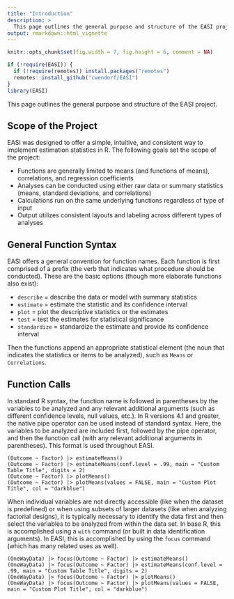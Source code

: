 ```yaml
---
title: "Introduction"
description: >
  This page outlines the general purpose and structure of the EASI project.
output: rmarkdown::html_vignette
---
```


```r
knitr::opts_chunk$set(fig.width = 7, fig.height = 6, comment = NA)
```

```r
if (!require(EASI)) {
  if (!require(remotes)) install.packages("remotes")
  remotes::install_github("cwendorf/EASI")
}
library(EASI)
```

This page outlines the general purpose and structure of the EASI project.

## Scope of the Project

EASI was designed to offer a simple, intuitive, and consistent way to implement estimation statistics in R. The following goals set the scope of the project:

- Functions are generally limited to means (and functions of means), correlations, and regression coefficients
- Analyses can be conducted using either raw data or summary statistics (means, standard deviations, and correlations)
- Calculations run on the same underlying functions regardless of type of input
- Output utilizes consistent layouts and labeling across different types of analyses

## General Function Syntax

EASI offers a general convention for function names. Each function is first comprised of a prefix (the verb that indicates what procedure should be conducted). These are the basic options (though more elaborate functions also exist):

- `describe` = describe the data or model with summary statistics
- `estimate` = estimate the statistic and its confidence interval
- `plot` = plot the descriptive statistics or the estimates
- `test` = test the estimates for statistical significance
- `standardize` = standardize the estimate and provide its confidence interval

Then the functions append an appropriate statistical element (the noun that indicates the statistics or items to be analyzed), such as `Means` or `Correlations`.

## Function Calls

In standard R syntax, the function name is followed in parentheses by the variables to be analyzed and any relevant additional arguments (such as different confidence levels, null values, etc.). In R versions 4.1 and greater, the native pipe operator can be used instead of standard syntax. Here, the variables to be analyzed are included first, followed by the pipe operator, and then the function call (with any relevant additional arguments in parentheses). This format is used throughout EASI.

```
(Outcome ~ Factor) |> estimateMeans()
(Outcome ~ Factor) |> estimateMeans(conf.level = .99, main = "Custom Table Title", digits = 2)
(Outcome ~ Factor) |> plotMeans()
(Outcome ~ Factor) |> plotMeans(values = FALSE, main = "Custom Plot Title", col = "darkblue")
```

When individual variables are not directly accessible (like when the dataset is predefined) or when using subsets of larger datasets (like when analyzing factorial designs), it is typically necessary to identify the data first and then select the variables to be analyzed from within the data set. In base R, this is accomplished using a `with` command (or built in data identification arguments). In EASI, this is accomplished by using the `focus` command (which has many related uses as well).

```
(OneWayData) |> focus(Outcome ~ Factor) |> estimateMeans()
(OneWayData) |> focus(Outcome ~ Factor) |> estimateMeans(conf.level = .99, main = "Custom Table Title", digits = 2)
(OneWayData) |> focus(Outcome ~ Factor) |> plotMeans()
(OneWayData) |> focus(Outcome ~ Factor) |> plotMeans(values = FALSE, main = "Custom Plot Title", col = "darkblue")
```
